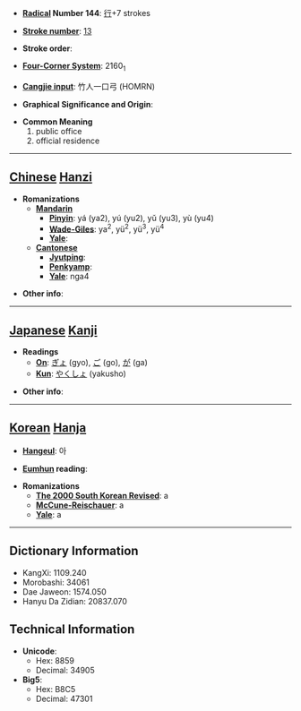 * '''[[Wiktionary:Chinese radical index| Radical]] Number 144''': [[Wiktionary:Chinese radical index 行|行]]+7 strokes

* '''[[Wiktionary:Chinese total strokes index|Stroke number]]''': [[Wiktionary:Chinese total strokes index 13|13]]

* '''Stroke order''': 

* '''[[Wiktionary:Chinese four corner index|Four-Corner System]]''': 2160<sub>1</sub>

* '''[[Wiktionary:Chinese Cangjie index|Cangjie input]]''': 竹人一口弓 (HOMRN)

* '''Graphical Significance and Origin''': 

* '''Common Meaning'''
*#public office
*# official residence


----

== [[Chinese]] [[Hanzi]] ==

* '''Romanizations'''
** '''[[Mandarin]]'''
*** '''[[Pinyin]]''': yá (ya2), yú (yu2), yǔ (yu3), yù (yu4)
*** '''[[Wade-Giles]]''': ya<sup>2</sup>, yü<sup>2</sup>, yü<sup>3</sup>, yü<sup>4</sup>
*** '''[[Yale]]''': 
** '''[[Cantonese]]'''
*** '''[[Jyutping]]''':
*** '''[[Penkyamp]]''': 
*** '''[[Yale]]''': nga4

* '''Other info''': 

----

== [[Japanese]] [[Kanji]] ==

* '''Readings'''
** '''[[On]]''': [[ぎょ]] (gyo), [[ご]] (go), [[が]] (ga)
** '''[[Kun]]''': [[やくしょ]] (yakusho)

* '''Other info''':  

----

== [[Korean]] [[Hanja]] ==

* '''[[Hangeul]]''': 아

* '''[[Eumhun]] reading''': 

* '''Romanizations'''
** '''[[The 2000 South Korean Revised Romanization|The 2000 South Korean Revised]]''': a
** '''[[McCune-Reischauer]]''': a
** '''[[Yale]]''': a

----

== Dictionary Information ==

* KangXi: 1109.240
* Morobashi: 34061
* Dae Jaweon: 1574.050
* Hanyu Da Zidian: 20837.070

== Technical Information ==

* '''Unicode''':
** Hex: 8859
** Decimal: 34905
* '''Big5''':
** Hex: B8C5
** Decimal: 47301